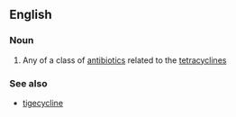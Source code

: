 ==English==

===Noun===
{{wikipedia}}
{{en-noun}}

# {{label|en|medicine}} Any of a class of [[antibiotic]]s related to the [[tetracycline]]s

===See also===
* [[tigecycline]]